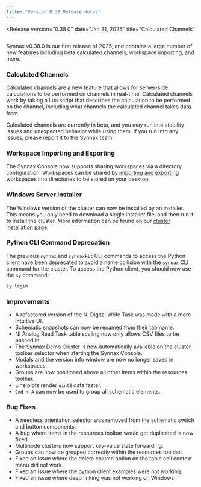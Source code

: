```yaml
---
title: "Version 0.38 Release Notes"
---
```




<Release
    version="0.38.0"
    date="Jan 31, 2025"
    title="Calculated Channels"
>

<Diagram style="height: 300px" preview>
  <Image
    client:only="react"
    id="console/calculated-channels/thumbnail"
    themed={false}
  />
</Diagram>

Synnax v0.38.0 is our first release of 2025, and contains a large number of new features
including beta calculated channels, workspace importing, and more.

### Calculated Channels

[Calculated channels](/reference/console/calculated-channels) are a new feature that
allows for server-side calculations to be performed on channels in real-time. Calculated
channels work by taking a Lua script that describes the calculation to be performed on
the channel, including what channels the calculated channel takes data from.

Calculated channels are currently in beta, and you may run into stability issues and
unexpected behavior while using them. If you run into any issues, please report it to
the Synnax team.

### Workspace Importing and Exporting

The Synnax Console now supports sharing workspaces via a directory configuration.
Workspaces can be shared by
[importing and exporting](/reference/console/workspaces#sharing-via-file) workspaces
into directories to be stored on your desktop.

### Windows Server Installer

The Windows version of the cluster can now be installed by an installer. This means you
only need to download a single installer file, and then run it to install the cluster.
More information can be found on our
[cluster installation page](/reference/core/installation).

### Python CLI Command Deprecation

The previous `synnax` and `synnaxkit` CLI commands to access the Python client have been
deprecated to avoid a name collision with the `synnax` CLI command for the cluster. To
access the Python client, you should now use the `sy` command:

```bash
sy login
```

### Improvements

- A refactored version of the NI Digital Write Task was made with a more intuitive UI.
- Schematic snapshots can now be renamed from their tab name.
- NI Analog Read Task table scaling now only allows CSV files to be passed in.
- The Synnax Demo Cluster is now automatically available on the cluster toolbar selector
  when starting the Synnax Console.
- Modals and the version info window are now no longer saved in workspaces.
- Groups are now positioned above all other items within the resources toolbar.
- Line plots render `uint8` data faster.
- `Cmd + A` can now be used to group all schematic elements.

### Bug Fixes

- A needless orientation selector was removed from the schematic switch and button
  components.
- A bug where items in the resources toolbar would get duplicated is now fixed.
- Multinode clusters now support key-value state forwarding.
- Groups can now be grouped correctly within the resources toolbar.
- Fixed an issue where the delete column option on the table cell context menu did not
  work.
- Fixed an issue where the python client examples were not working.
- Fixed an issue where deep linking was not working on Windows.

</Release>
